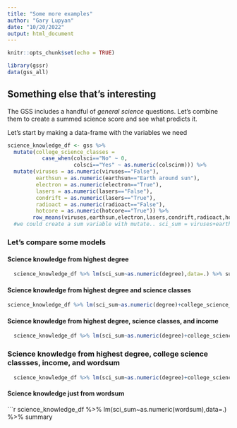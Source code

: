 ```yaml
---
title: "Some more examples"
author: "Gary Lupyan"
date: "10/20/2022"
output: html_document
---
```


```r
knitr::opts_chunk$set(echo = TRUE)
```


```r
library(gssr)
data(gss_all)
```



## Something else that's interesting

The GSS includes a handful of _general science_ questions. Let's combine them to create a summed science score and see what predicts it.

Let's start by making a data-frame with the variables we need
```r
science_knowledge_df <- gss %>% 
  mutate(college_science_classes = 
           case_when(colsci=="No" ~ 0,
                     colsci=="Yes" ~ as.numeric(colscinm))) %>%
  mutate(viruses = as.numeric(viruses=="False"),
         earthsun = as.numeric(earthsun=="Earth around sun"),
         electron = as.numeric(electron=="True"),
         lasers = as.numeric(lasers=="False"),
         condrift = as.numeric(lasers=="True"),
         radioact = as.numeric(radioact=="False"),
         hotcore = as.numeric(hotcore=="True")) %>%
        row_means(viruses,earthsun,electron,lasers,condrift,radioact,hotcore,var="sci_sum",n=3)
  #we could create a sum variable with mutate.. sci_sum = viruses+earthsun etc., but row_sums is preferable and deals with missing values in a more flexible way
```

### Let's compare some models {.tabset}

#### Science knowledge from highest degree
```r
  science_knowledge_df %>% lm(sci_sum~as.numeric(degree),data=.) %>% summary
```
               
               
#### Science knowledge from highest degree and science classes
```r
science_knowledge_df %>% lm(sci_sum~as.numeric(degree)+college_science_classes,data=.) %>% summary
```

#### Science knowledge from highest degree, science classes, and income
```r
  science_knowledge_df %>% lm(sci_sum~as.numeric(degree)+college_science_classes+as.numeric(as.character(realrinc)),data=.) %>% summary
```

### Science knowledge from highest degree, college science classses, income, and wordsum
```r
  science_knowledge_df %>% lm(sci_sum~as.numeric(degree)+college_science_classes+as.numeric(as.character(realrinc))+as.numeric(wordsum),data=.) %>% summary
```

#### Science knowledge just from wordsum
```r
  science_knowledge_df %>% lm(sci_sum~as.numeric(wordsum),data=.) %>% summary